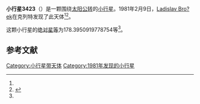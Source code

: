 {{Infobox planet
| bgcolour = #FFFFC0
| name = 3423 Slouka
| symbol = 
| image = 
| caption = 
| discovery = yes
| discovery_ref = 
| discoverer = [[Ladislav_Bro?ek|Ladislav Bro?ek]]
| discovery_site = [[克列特|克列特]] 
| discovered = 1981年2月9日
| designations = yes
| mp_name = 
| named_after = 
| alt_names = 1981 CK/ 1976 GA1 / 1979 WG
| mp_category = [[主带小行星|主带小行星]]
| orbit_ref = <ref name="a">[http://ssd.jpl.nasa.gov/sbdb.cgi?sstr=3423 3423 Slouka] {{Wayback|url=http://ssd.jpl.nasa.gov/sbdb.cgi?sstr=3423 |date=20210719234318 }}，小行星數據庫瀏覽器（JPL Small-Body Database Browser）－[[美国国家航空航天局|美国国家航空航天局]]喷气推进实验室</ref>
| epoch = 2456400.5 (2013年4月18日更新)
| aphelion = {{convert|3.357648695822601|AU|km|3|abbr=on|lk=out}}
| perihelion = {{convert|2.750935950252694|AU|km|3|abbr=on}}
| semimajor = {{convert|3.054292323037648|AU|km|3|abbr=on}}
| eccentricity = 0.099321329
| period = 1949.684449 [[日|日]]<br />5.34[[儒略年|儒略年]]
| avg_speed = 
| inclination = .4105273447511808
| asc_node = 335.6347086471294
| mean_anomaly = 
| arg_peri = 178.3950919778754
| satellites = 
| physical_characteristics = yes
| dimensions = 
| mass = 
| density = 
| surface_grav = 
| escape_velocity = 
| sidereal_day = 
| axial_tilt = 
| pole_ecliptic_lat = 
| pole_ecliptic_lon = 
| albedo = 
| temperatures= 
| temp_name1 = 
| mean_temp_1 = 
| max_temp_1 = 
| temp_name2 = 
| max_temp_2 = 
| spectral_type = 
| abs_magnitude = 178.3950919778754
}}

'''小行星3423'''（{{lang-en|3423 Slouka}}）是一颗围绕[[太阳|太阳]][[公转|公转]]的[[小行星|小行星]]。1981年2月9日，[[Ladislav_Bro?ek|Ladislav Bro?ek]]在克列特发现了此天体<ref name="a" /><ref>{{cite news|title=小行星列表|url=http://cfa-www.harvard.edu/iau/lists/NumberedMPs.txt|accessdate=2013-07-08|newspaper=哈佛大学|archive-date=2008-05-17|archive-url=https://web.archive.org/web/20080517010638/http://cfa-www.harvard.edu/iau/lists/NumberedMPs.txt|dead-url=no}}</ref>。

这颗小行星的[[绝对星等|绝对星等]]为178.3950919778754等<ref name="a" />。

==参考文献==
{{reflist}}
{{Minor Planet Number|[[小行星3422|小行星3422]]|[[小行星3424|小行星3424]]}}

{{小天体}}

[[Category:小行星带天体|Category:小行星带天体]]
[[Category:1981年发现的小行星|Category:1981年发现的小行星]]

{{asteroid-stub}}